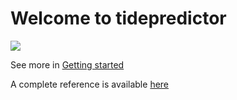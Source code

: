 # Welcome to tidepredictor

![](images/logo.png)

See more in [Getting started](getting-started.qmd)

A complete reference is available [here](/api)